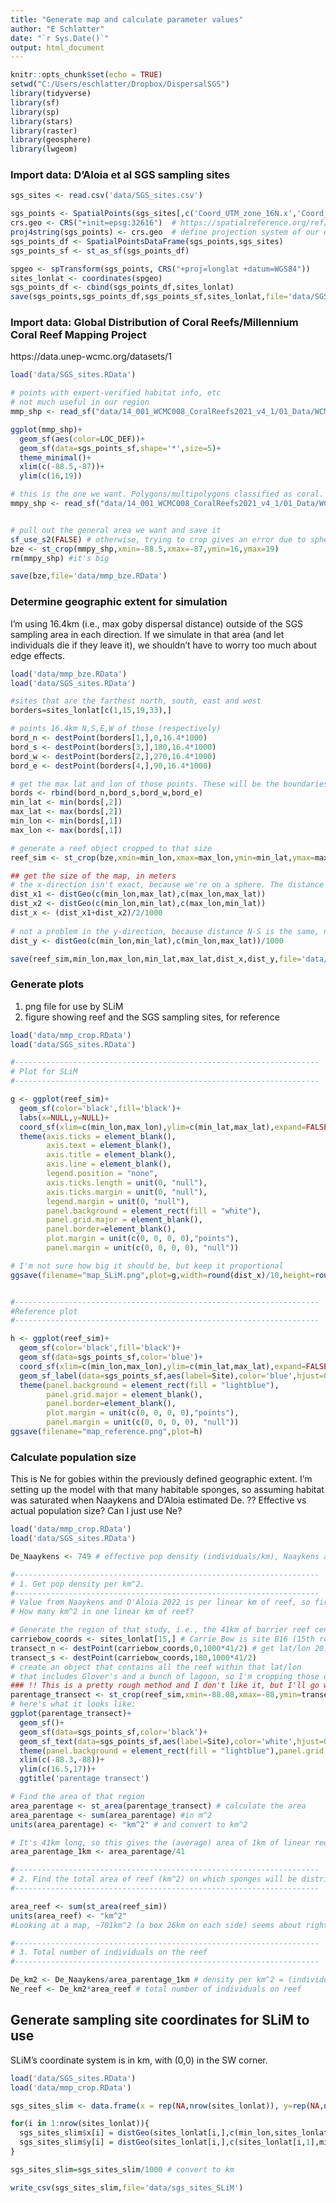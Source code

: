 ```yaml
---
title: "Generate map and calculate parameter values"
author: "E Schlatter"
date: "`r Sys.Date()`"
output: html_document
---
```


```r
knitr::opts_chunk$set(echo = TRUE)
setwd("C:/Users/eschlatter/Dropbox/DispersalSGS")
library(tidyverse)
library(sf)
library(sp)
library(stars)
library(raster)
library(geosphere)
library(lwgeom)
```

### Import data: D'Aloia et al SGS sampling sites
```r
sgs_sites <- read.csv('data/SGS_sites.csv')

sgs_points <- SpatialPoints(sgs_sites[,c('Coord_UTM_zone_16N.x','Coord_UTM_zone_16N.y')])
crs.geo <- CRS("+init=epsg:32616")  # https://spatialreference.org/ref/epsg/?search=utm+16N
proj4string(sgs_points) <- crs.geo  # define projection system of our data
sgs_points_df <- SpatialPointsDataFrame(sgs_points,sgs_sites)
sgs_points_sf <- st_as_sf(sgs_points_df)

spgeo <- spTransform(sgs_points, CRS("+proj=longlat +datum=WGS84"))
sites_lonlat <- coordinates(spgeo)
sgs_points_df <- cbind(sgs_points_df,sites_lonlat)
save(sgs_points,sgs_points_df,sgs_points_sf,sites_lonlat,file='data/SGS_sites.RData')
```

### Import data: Global Distribution of Coral Reefs/Millennium Coral Reef Mapping Project
https://data.unep-wcmc.org/datasets/1
```r
load('data/SGS_sites.RData')

# points with expert-verified habitat info, etc
# not much useful in our region
mmp_shp <- read_sf("data/14_001_WCMC008_CoralReefs2021_v4_1/01_Data/WCMC008_CoralReef2021_Pt_v4_1.shp")  # points

ggplot(mmp_shp)+
  geom_sf(aes(color=LOC_DEF))+
  geom_sf(data=sgs_points_sf,shape='*',size=5)+
  theme_minimal()+
  xlim(c(-88.5,-87))+
  ylim(c(16,19))

# this is the one we want. Polygons/multipolygons classified as coral. Subclassifications don't seem very helpful.
mmpy_shp <- read_sf("data/14_001_WCMC008_CoralReefs2021_v4_1/01_Data/WCMC008_CoralReef2021_Py_v4_1.shp")


# pull out the general area we want and save it
sf_use_s2(FALSE) # otherwise, trying to crop gives an error due to spherical geometry
bze <- st_crop(mmpy_shp,xmin=-88.5,xmax=-87,ymin=16,ymax=19)
rm(mmpy_shp) #it's big

save(bze,file='data/mmp_bze.RData')
```

### Determine geographic extent for simulation
I'm using 16.4km (i.e., max goby dispersal distance) outside of the SGS sampling area in each direction. If we simulate in that area (and let individuals die if they leave it), we shouldn't have to worry too much about edge effects.
```r
load('data/mmp_bze.RData')
load('data/SGS_sites.RData')

#sites that are the farthest north, south, east and west
borders=sites_lonlat[c(1,15,19,33),]

# points 16.4km N,S,E,W of those (respectively)
bord_n <- destPoint(borders[1,],0,16.4*1000)
bord_s <- destPoint(borders[3,],180,16.4*1000)
bord_w <- destPoint(borders[2,],270,16.4*1000)
bord_e <- destPoint(borders[4,],90,16.4*1000)

# get the max lat and lon of those points. These will be the boundaries of our map.
bords <- rbind(bord_n,bord_s,bord_w,bord_e)
min_lat <- min(bords[,2])
max_lat <- max(bords[,2])
min_lon <- min(bords[,1])
max_lon <- max(bords[,1])

# generate a reef object cropped to that size
reef_sim <- st_crop(bze,xmin=min_lon,xmax=max_lon,ymin=min_lat,ymax=max_lat,crop=TRUE)

## get the size of the map, in meters
# the x-direction isn't exact, because we're on a sphere. The distance between the top two corners is about 1km less than the distance between the bottom two corners. I'm not sure how this gets resolved.
dist_x1 <- distGeo(c(min_lon,max_lat),c(max_lon,max_lat))
dist_x2 <- distGeo(c(min_lon,min_lat),c(max_lon,min_lat))
dist_x <- (dist_x1+dist_x2)/2/1000
    
# not a problem in the y-direction, because distance N-S is the same, no matter which longitude you're on
dist_y <- distGeo(c(min_lon,min_lat),c(min_lon,max_lat))/1000

save(reef_sim,min_lon,max_lon,min_lat,max_lat,dist_x,dist_y,file='data/mmp_crop.RData')
```


### Generate plots
1) png file for use by SLiM
2) figure showing reef and the SGS sampling sites, for reference
```r
load('data/mmp_crop.RData')
load('data/SGS_sites.RData')

#--------------------------------------------------------------------
# Plot for SLiM
#--------------------------------------------------------------------

g <- ggplot(reef_sim)+
  geom_sf(color='black',fill='black')+
  labs(x=NULL,y=NULL)+
  coord_sf(xlim=c(min_lon,max_lon),ylim=c(min_lat,max_lat),expand=FALSE)+
  theme(axis.ticks = element_blank(),
        axis.text = element_blank(),
        axis.title = element_blank(),
        axis.line = element_blank(),
        legend.position = "none",
        axis.ticks.length = unit(0, "null"),
        axis.ticks.margin = unit(0, "null"),
        legend.margin = unit(0, "null"),
        panel.background = element_rect(fill = "white"),
        panel.grid.major = element_blank(),
        panel.border=element_blank(),
        plot.margin = unit(c(0, 0, 0, 0),"points"),
        panel.margin = unit(c(0, 0, 0, 0), "null"))

# I'm not sure how big it should be, but keep it proportional
ggsave(filename="map_SLiM.png",plot=g,width=round(dist_x)/10,height=round(dist_y)/10,units='cm')


#--------------------------------------------------------------------
#Reference plot
#--------------------------------------------------------------------

h <- ggplot(reef_sim)+
  geom_sf(color='black',fill='black')+
  geom_sf(data=sgs_points_sf,color='blue')+
  coord_sf(xlim=c(min_lon,max_lon),ylim=c(min_lat,max_lat),expand=FALSE)+
  geom_sf_label(data=sgs_points_sf,aes(label=Site),color='blue',hjust=0, vjust=0,size=2)+
  theme(panel.background = element_rect(fill = "lightblue"),
        panel.grid.major = element_blank(),
        panel.border=element_blank(),
        plot.margin = unit(c(0, 0, 0, 0),"points"),
        panel.margin = unit(c(0, 0, 0, 0), "null"))
ggsave(filename="map_reference.png",plot=h)
```


### Calculate population size
This is Ne for gobies within the previously defined geographic extent.
I'm setting up the model with that many habitable sponges, so assuming habitat was saturated when Naaykens and D'Aloia estimated De.
?? Effective vs actual population size? Can I just use Ne?
```r
load('data/mmp_crop.RData')
load('data/SGS_sites.RData')

De_Naaykens <- 749 # effective pop density (individuals/km), Naaykens and D'Aloia 2022. This estimate is assuming random mating.

#--------------------------------------------------------------------
# 1. Get pop density per km^2.
#--------------------------------------------------------------------
# Value from Naaykens and D'Aloia 2022 is per linear km of reef, so first need to convert to per km^2:
# How many km^2 in one linear km of reef?

# Generate the region of that study, i.e., the 41km of barrier reef centered around Carrie Bow.
carriebow_coords <- sites_lonlat[15,] # Carrie Bow is site B16 (15th row of site data)
transect_n <- destPoint(carriebow_coords,0,1000*41/2) # get lat/lon 20.5km N and S of Carrie Bow
transect_s <- destPoint(carriebow_coords,180,1000*41/2)
# create an object that contains all the reef within that lat/lon
# that includes Glover's and a bunch of lagoon, so I'm cropping those out: xmax=-88 to exclude Glover's, xmin=-88.08 to exclude lagoon
### !! This is a pretty rough method and I don't like it, but I'll go with it for now. A better map would help.
parentage_transect <- st_crop(reef_sim,xmin=-88.08,xmax=-88,ymin=transect_s[2],ymax=transect_n[2])
# here's what it looks like:
ggplot(parentage_transect)+
  geom_sf()+
  geom_sf(data=sgs_points_sf,color='black')+
  geom_sf_text(data=sgs_points_sf,aes(label=Site),color='white',hjust=0, vjust=0,size=2)+
  theme(panel.background = element_rect(fill = "lightblue"),panel.grid.major = element_blank())+
  xlim(c(-88.3,-88))+
  ylim(c(16.5,17))+
  ggtitle('parentage transect')

# Find the area of that region
area_parentage <- st_area(parentage_transect) # calculate the area
area_parentage <- sum(area_parentage) #in m^2
units(area_parentage) <- "km^2" # and convert to km^2

# It's 41km long, so this gives the (average) area of 1km of linear reef, in km^2
area_parentage_1km <- area_parentage/41

#--------------------------------------------------------------------
# 2. Find the total area of reef (km^2) on which sponges will be distributed
#--------------------------------------------------------------------

area_reef <- sum(st_area(reef_sim))
units(area_reef) <- "km^2"
#Looking at a map, ~701km^2 (a box 26km on each side) seems about right for the total reef area

#--------------------------------------------------------------------
# 3. Total number of individuals on the reef 
#--------------------------------------------------------------------

De_km2 <- De_Naaykens/area_parentage_1km # density per km^2 = (individuals)/(linear km) * (linear km)/(km^2)
Ne_reef <- De_km2*area_reef # total number of individuals on reef
```

## Generate sampling site coordinates for SLiM to use
SLiM's coordinate system is in km, with (0,0) in the SW corner.
```r
load('data/SGS_sites.RData')
load('data/mmp_crop.RData')

sgs_sites_slim <- data.frame(x = rep(NA,nrow(sites_lonlat)), y=rep(NA,nrow(sites_lonlat)))

for(i in 1:nrow(sites_lonlat)){
  sgs_sites_slim$x[i] = distGeo(sites_lonlat[i,],c(min_lon,sites_lonlat[i,2]))
  sgs_sites_slim$y[i] = distGeo(sites_lonlat[i,],c(sites_lonlat[i,1],min_lat))
}

sgs_sites_slim=sgs_sites_slim/1000 # convert to km

write_csv(sgs_sites_slim,file='data/sgs_sites_SLiM')
```

